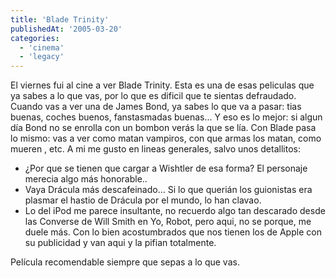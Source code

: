 ```yaml
---
title: 'Blade Trinity'
publishedAt: '2005-03-20'
categories:
  - 'cinema'
  - 'legacy'
---
```


El viernes fui al cine a ver Blade Trinity. Esta es una de esas peliculas que ya sabes a lo que vas, por lo que es dificil que te sientas defraudado. Cuando vas a ver una de James Bond, ya sabes lo que va a pasar: tias buenas, coches buenos, fanstasmadas buenas... Y eso es lo mejor: si algun día Bond no se enrolla con un bombon verás la que se lía. Con Blade pasa lo mismo: vas a ver como matan vampiros, con que armas los matan, como mueren , etc. A mi me gusto en lineas generales, salvo unos detallitos:

- ¿Por que se tienen que cargar a Wishtler de esa forma? El personaje merecia algo más honorable..
- Vaya Drácula más descafeinado... Si lo que querián los guionistas era plasmar el hastio de Drácula por el mundo, lo han clavao.
- Lo del iPod me parece insultante, no recuerdo algo tan descarado desde las Converse de Will Smith en Yo, Robot, pero aqui, no se porque, me duele más. Con lo bien acostumbrados que nos tienen los de Apple con su publicidad y van aqui y la pifian totalmente.

Película recomendable siempre que sepas a lo que vas.
